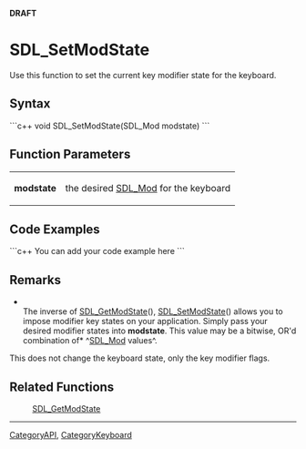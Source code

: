 <!-- pragma section-numbers off -->
<!-- pragma disable-camelcase -->
'''DRAFT'''

= SDL_SetModState =
Use this function to set the current key modifier state for the keyboard.


== Syntax ==
```c++
void SDL_SetModState(SDL_Mod modstate)
```

== Function Parameters ==
{|
|'''modstate'''
|the desired [[SDL_Mod]] for the keyboard
|}

== Code Examples ==
```c++
You can add your code example here
```

== Remarks ==
*<br/>The inverse of [[SDL_GetModState]](), [[SDL_SetModState]]() allows you to impose modifier key states on your application.  Simply pass your desired modifier states into '''modstate'''. This value may be a bitwise, OR'd combination of* ^[[SDL_Mod]] values^.

This does not change the keyboard state, only the key modifier flags.

== Related Functions ==
:[[SDL_GetModState]]

----
[[CategoryAPI]], [[CategoryKeyboard]]
